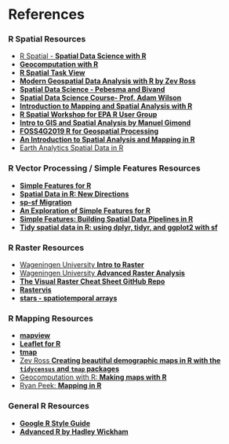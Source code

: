 # References {-}

### R Spatial Resources
* [R Spatial - **Spatial Data Science with R**](http://rspatial.org/spatial/)
* [**Geocomputation with R**](https://geocompr.robinlovelace.net/)
* [**R Spatial Task View**](https://cran.r-project.org/web/views/Spatial.html)
* [**Modern Geospatial Data Analysis with R by Zev Ross**](http://files.zevross.com/workshops/spatial/slides/html/0-deck-list.html)
* [**Spatial Data Science - Pebesma and Bivand**](https://keen-swartz-3146c4.netlify.com/)
* [**Spatial Data Science Course- Prof. Adam Wilson**](http://adamwilson.us/SpatialDataScience/index.html)
* [**Introduction to Mapping and Spatial Analysis with R**](https://cengel.github.io/rspatial/)
* [**R Spatial Workshop for EPA R User Group**](https://mhweber.github.io/R-User-Group-Spatial-Workshop-2018/index.html)
* [**Intro to GIS and Spatial Analysis by Manuel Gimond**](https://mgimond.github.io/Spatial/index.html)
* [**FOSS4G2019 R for Geospatial Processing**](https://bakaniko.github.io/FOSS4G2019_Geoprocessing_with_R_workshop/)
* [**An Introduction to Spatial Analysis and Mapping in R**](https://bookdown.org/lexcomber/brunsdoncomber2e/)
* [Earth Analytics Spatial Data in R](https://www.earthdatascience.org/courses/earth-analytics/spatial-data-r/)

### R Vector Processing / Simple Features Resources

* [**Simple Features for R**](https://r-spatial.github.io/sf/index.html)
* [**Spatial Data in R: New Directions**](https://edzer.github.io/UseR2017/)
* [**sp-sf Migration**](https://github.com/r-spatial/sf/wiki/Migrating)
* [**An Exploration of Simple Features for R**](https://www.jessesadler.com/post/simple-feature-objects/)
* [**Simple Features: Building Spatial Data Pipelines in R**](https://www.azavea.com/blog/2017/08/30/spatial-analysis-pipelines-in-r-with-simple-features/)
* [**Tidy spatial data in R: using dplyr, tidyr, and ggplot2 with sf**](http://strimas.com/r/tidy-sf/)

### R Raster Resources

* [Wageningen University **Intro to Raster**](http://geoscripting-wur.github.io/IntroToRaster/)
* [Wageningen University **Advanced Raster Analysis**](https://geoscripting-wur.github.io/AdvancedRasterAnalysis/)
* [**The Visual Raster Cheat Sheet GitHub Repo**](https://github.com/etiennebr/visualraster)
* [**Rastervis**](https://oscarperpinan.github.io/rastervis/)
* [**stars - spatiotemporal arrays**](https://r-spatial.github.io/stars/)

### R Mapping Resources

* [**mapview**](https://r-spatial.github.io/mapview/)
* [**Leaflet for R**](https://rstudio.github.io/leaflet/)
* [**tmap**](https://github.com/mtennekes/tmap)
* [Zev Ross **Creating beautiful demographic maps in R with the `tidycensus` and `tmap` packages**](http://zevross.com/blog/2018/10/02/creating-beautiful-demographic-maps-in-r-with-the-tidycensus-and-tmap-packages/)
* [Geocomputation with R: **Making maps with R**](https://geocompr.robinlovelace.net/adv-map.html)
* [Ryan Peek: **Mapping in R**](https://ryanpeek.github.io/mapping-in-R-workshop/index.html)

### General R Resources
* [**Google R Style Guide**](https://google.github.io/styleguide/Rguide.xml)
* [**Advanced R by Hadley Wickham**](http://adv-r.had.co.nz/)
